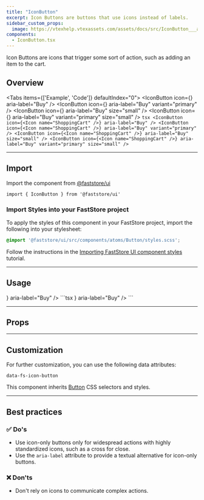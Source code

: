 ```yaml
---
title: "IconButton"
excerpt: Icon Buttons are buttons that use icons instead of labels.
sidebar_custom_props:
  image: https://vtexhelp.vtexassets.com/assets/docs/src/IconButton___a815b0a38dda52d079b3f73784c92c6b.png
components:
  - IconButton.tsx
---
```


Icon Buttons are icons that trigger some sort of action, such as adding an item to the cart.

## Overview

<Tabs items={['Example', 'Code']} defaultIndex="0">
  <Tab>
    <OverviewSection>
      <IconButton icon={<Icon name="ShoppingCart" />} aria-label="Buy" />
      <IconButton
        icon={<Icon name="ShoppingCart" />}
        aria-label="Buy"
        variant="primary"
      />
      <IconButton
        icon={<Icon name="ShoppingCart" />}
        aria-label="Buy"
        size="small"
      />
      <IconButton
        icon={<Icon name="ShoppingCart" />}
        aria-label="Buy"
        variant="primary"
        size="small"
      />
    </OverviewSection>
  </Tab>
  <Tab>
    ```tsx
    <IconButton icon={<Icon name="ShoppingCart" />} aria-label="Buy" />
    <IconButton
      icon={<Icon name="ShoppingCart" />}
      aria-label="Buy"
      variant="primary"
    />
    <IconButton
      icon={<Icon name="ShoppingCart" />}
      aria-label="Buy"
      size="small"
    />
    <IconButton
      icon={<Icon name="ShoppingCart" />}
      aria-label="Buy"
      variant="primary"
      size="small"
    />
    ```
  </Tab>
</Tabs>

---

## Import

Import the component from [@faststore/ui](https://developers.vtex.com/docs/guides/faststore/components-index)

```tsx
import { IconButton } from '@faststore/ui'
```

### Import Styles into your FastStore project

To apply the styles of this component in your FastStore project, import the following into your stylesheet:

```scss
@import '@faststore/ui/src/components/atoms/Button/styles.scss';
```

Follow the instructions in the [Importing FastStore UI component styles](https://developers.vtex.com/docs/guides/faststore/using-themes-importing-ui-components-styles) tutorial.

---

## Usage

<OverviewSection>
  <IconButton icon={<Icon name="ShoppingCart" />} aria-label="Buy" />
</OverviewSection>
```tsx
<IconButton icon={<Icon name="ShoppingCart" />} aria-label="Buy" />
```

---

## Props

<ComponentPropsSection component="IconButton" />

---

## Customization

For further customization, you can use the following data attributes:

`data-fs-icon-button`

This component inherits [Button](https://developers.vtex.com/docs/guides/faststore/atoms-button) CSS selectors and styles.

---

## Best practices

### ✅ Do's

- Use icon-only buttons only for widespread actions with highly standardized icons, such as a cross for close.
- Use the `aria-label` attribute to provide a textual alternative for icon-only buttons.

### ❌ Don'ts

- Don't rely on icons to communicate complex actions.
